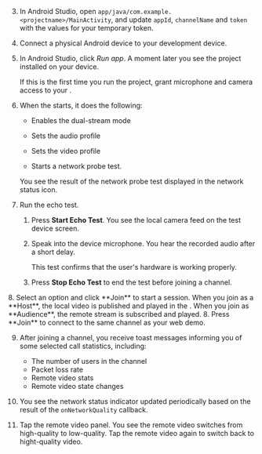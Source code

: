 <PlatformWrapper platform="android">

3. In Android Studio, open `app/java/com.example.<projectname>/MainActivity`, and update `appId`, `channelName` and `token` with the values for your temporary token.

4. Connect a physical Android device to your development device.

5. In Android Studio, click *Run app*. A moment later you see the project installed on your device.

    If this is the first time you run the project, grant microphone and camera access to your <Vpl k="CLIENT" />.

6. When the <Vpl k="CLIENT" /> starts, it does the following:

    * Enables the dual-stream mode

    * Sets the audio profile 

    * Sets the video profile

    * Starts a network probe test.
    
    You see the result of the network probe test displayed in the network status icon.

7. Run the echo test.

    1. Press **Start Echo Test**. You see the local camera feed on the test device screen. 
    
    1. Speak into the device microphone. You hear the recorded audio after a short delay. 
    
        This test confirms that the user's hardware is working properly.

    1. Press **Stop Echo Test** to end the test before joining a channel.

<ProductWrapper product="interactive-live-streaming">
8. Select an option and click **Join** to start a session. When you join as a **Host**, the local video is published and played in the <Vpl k="CLIENT" />. When you join as **Audience**, the remote stream is subscribed and played.
</ProductWrapper>

<ProductWrapper notAllowed="interactive-live-streaming">
8. Press **Join** to connect to the same channel as your web demo.
</ProductWrapper>

9. After joining a channel, you receive toast messages informing you of some selected call statistics, including: 

    * The number of users in the channel
    * Packet loss rate
    * Remote video stats
    * Remote video state changes 

1. You see the network status indicator updated periodically based on the result of the `onNetworkQuality` callback.

1. Tap the remote video panel. You see the remote video switches from high-quality to low-quality. Tap the remote video again to switch back to hight-quality video.

</PlatformWrapper>
